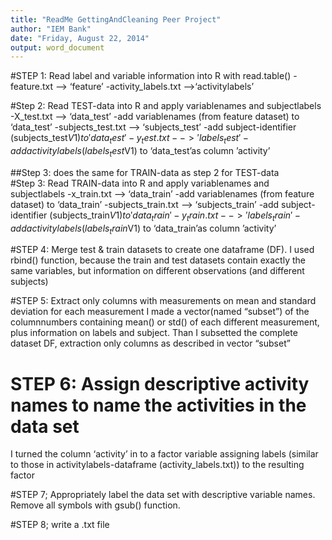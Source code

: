 ```yaml
---
title: "ReadMe GettingAndCleaning Peer Project"
author: "IEM Bank"
date: "Friday, August 22, 2014"
output: word_document
---
```


#STEP 1: Read label and variable information into R with read.table()
-feature.txt                    --> 'feature'
-activity_labels.txt            -->'activitylabels'

#Step 2: Read TEST-data into R and apply variablenames and subjectlabels
-X_test.txt                     --> 'data_test'
-add variablenames (from feature dataset) to 'data_test'
-subjects_test.txt              --> 'subjects_test'
        -add subject-identifier (subjects_test$V1) to 'data_test'
- y_test.txt                   --> 'labels_test'
        -add activity labels (labels_test$V1) to 'data_test'as column 'activity'

##Step 3:  does the same for TRAIN-data as step 2 for TEST-data  
#Step 3: Read TRAIN-data into R and apply variablenames and subjectlabels
-x_train.txt                     --> 'data_train'
-add variablenames (from feature dataset) to 'data_train'
-subjects_train.txt              --> 'subjects_train'
        -add subject-identifier (subjects_train$V1) to 'data_train'
- y_train.txt                   --> 'labels_train'
        -add activity labels (labels_train$V1) to 'data_train'as column 'activity'
        
#STEP 4: Merge test & train datasets to create one dataframe (DF).
I used rbind() function, because the train and test datasets contain exactly the same variables, but information on different observations (and different subjects)

#STEP 5: Extract only columns with measurements on mean and standard deviation for each measurement
I made a vector(named "subset") of the columnnumbers containing mean() or std() of each different measurement, plus information on labels and subject.
Than I subsetted the complete dataset DF, extraction only columns as described in vector "subset"

# STEP 6: Assign descriptive activity names to name the activities in the data set
I turned the column 'activity' in to a factor variable assigning labels (similar to those in activitylabels-dataframe (activity_labels.txt)) to the resulting factor

#STEP 7; Appropriately label the data set with descriptive variable names. 
Remove all symbols with gsub() function.

#STEP 8; write a .txt file
